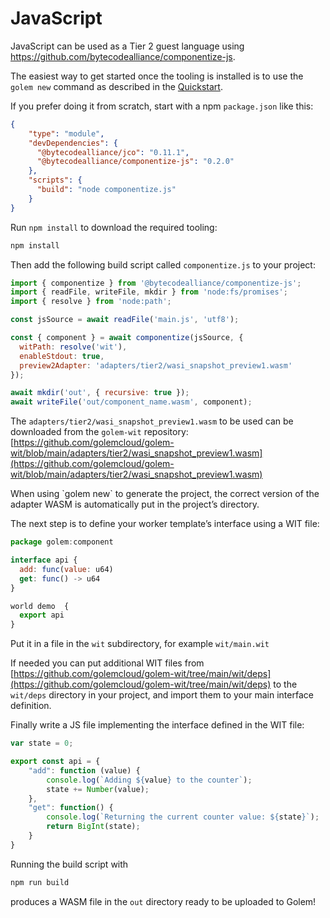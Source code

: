 
# JavaScript

JavaScript can be used as a Tier 2 guest language using https://github.com/bytecodealliance/componentize-js.

The easiest way to get started once the tooling is installed is to use the `golem new` command as described in the [Quickstart](/getting-started/quick-start). 

If you prefer doing it from scratch, start with a npm `package.json` like this:

```json
{
    "type": "module",
    "devDependencies": {
      "@bytecodealliance/jco": "0.11.1",
      "@bytecodealliance/componentize-js": "0.2.0"
    },
    "scripts": {
      "build": "node componentize.js"
    }
}
```

Run `npm install` to download the required tooling:

```bash
npm install
```

Then add the following build script called `componentize.js` to your project:

```jsx
import { componentize } from '@bytecodealliance/componentize-js';
import { readFile, writeFile, mkdir } from 'node:fs/promises';
import { resolve } from 'node:path';

const jsSource = await readFile('main.js', 'utf8');

const { component } = await componentize(jsSource, {
  witPath: resolve('wit'),
  enableStdout: true,
  preview2Adapter: 'adapters/tier2/wasi_snapshot_preview1.wasm'
});

await mkdir('out', { recursive: true });
await writeFile('out/component_name.wasm', component);
```

The `adapters/tier2/wasi_snapshot_preview1.wasm` to be used can be downloaded from the `golem-wit` repository: [https://github.com/golemcloud/golem-wit/blob/main/adapters/tier2/wasi_snapshot_preview1.wasm](https://github.com/golemcloud/golem-wit/blob/main/adapters/tier2/wasi_snapshot_preview1.wasm)

<Callout>
When using `golem new` to generate the project, the correct version of the adapter WASM is automatically put in the project’s directory.

</Callout>

The next step is to define your worker template’s interface using a WIT file:

```jsx
package golem:component

interface api {
  add: func(value: u64)
  get: func() -> u64
}

world demo  {
  export api
}
```

Put it in a file in the `wit` subdirectory, for example `wit/main.wit`

If needed you can put additional WIT files from [https://github.com/golemcloud/golem-wit/tree/main/wit/deps](https://github.com/golemcloud/golem-wit/tree/main/wit/deps) to the `wit/deps` directory in your project, and import them to your main interface definition.

Finally write a JS file implementing the interface defined in the WIT file:

```jsx
var state = 0;

export const api = {
    "add": function (value) {
        console.log(`Adding ${value} to the counter`);
        state += Number(value);
    },
    "get": function() {
        console.log(`Returning the current counter value: ${state}`);
        return BigInt(state);
    }
}
```

Running the build script with

```jsx
npm run build
```

produces a WASM file in the `out` directory ready to be uploaded to Golem!